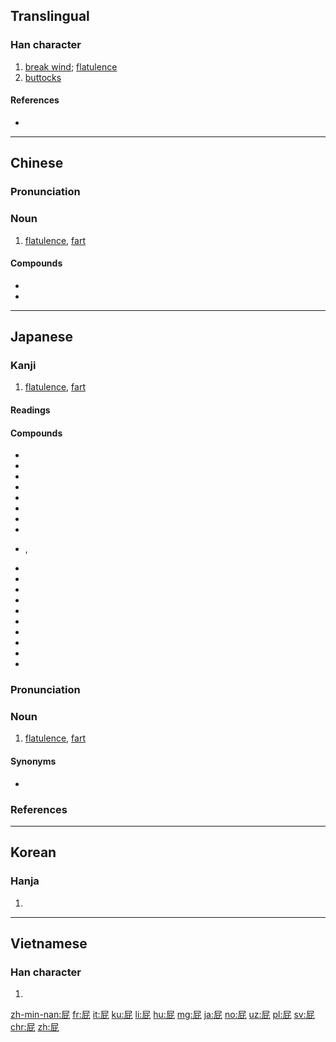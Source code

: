 ==Translingual==

===Han character===
{{Han char|rn=44|rad=尸|as=04|sn=7|four=77211|canj=SPP|ids=⿸尸比}}

# [[break wind]]; [[flatulence]]
# [[buttock]]s

====References====
* {{Han ref|kx=0300.230|dkj=07654|dj=0597.010|hdz=20966.120|uh=5C41|ud=23617|bh=A7BE|bd=42942}}

----

==Chinese==
{{wikipedia|lang=zh}}
{{zh-forms}}

===Pronunciation===
{{zh-pron
|m=pì
|c=pei3
|ma=Zh-pì.ogg
}}

===Noun===
{{zh-noun}}

# [[flatulence]], [[fart]]

====Compounds====
{{der-top|Compounds}}
* {{zh-l|放屁|fàngpì}}
* {{zh-l|屁股|pìgu}}
{{der-bottom}}

----

==Japanese==

===Kanji===
{{ja-kanji|grade=|rs=尸04}}

# [[flatulence]], [[fart]]

====Readings====
{{ja-readings|goon=[[ひ]] (hi)|kanon=[[ひ]] (hi)|kun=[[へ]] (he)}}

====Compounds====
{{der-top|Compounds}}
* {{ja-r|言い出しっ屁|い.いだしっぺ}}
* {{ja-r|河童の屁|かっぱ の へ}}
* {{ja-r|最後っ屁|さいごっぺ}}
* {{ja-r|沈香も焚かず屁もひらず|じんこう も たかず へ も ひらず}}
* {{ja-r|透かし屁|すかしべ}}
* {{ja-r|握り屁|にぎりべ}}
* {{ja-r|百日の説法屁一つ|ひゃくにち の せっぽう へ ひとつ}}
* {{ja-r|屁負い比丘尼|へおい びくに}}
* {{ja-r|屁糞葛|へくそかずら}}, {{ja-r|屁屎葛|へくそかずら}}
* {{ja-r|屁放き虫|へこきむし}}
* {{ja-r|屁っ放り|へっぴり}}
* {{ja-r|屁でもない|へ でも ない}}
* {{ja-r|屁とも思わない|へ と も おもわない}}
* {{ja-r|屁の河童|へ の かっぱ}}
* {{ja-r|屁の突っ張りにもならない|へ の つっぱり に も なら ない}}
* {{ja-r|放屁|へひり}}
* {{ja-r|屁理屈|へりくつ}}
* {{ja-r|屁をひって尻すぼめ|へ を ひって しり すぼめ}}
* {{ja-r|放屁|ほうひ}}
{{der-bottom}}

{{wikipedia|lang=ja}}
{{ja-kanjitab|へ|yomi=k}}

===Pronunciation===
{{ja-pron|yomi=k|へ|acc=1|acc_ref=DJR,NHK}}

===Noun===
{{ja-noun|へ}}

# [[flatulence]], [[fart]]

====Synonyms====
* {{ja-r|おなら}}

===References===
<references/>

----

==Korean==

===Hanja===
{{ko-hanja|hangeul=비|rv=bi|mr=pi}}

# {{defn|lang=ko|sort=尸04}}

----

==Vietnamese==

===Han character===
{{vi-hantu|[[thí]]|rs=尸04}}

# {{defn|lang=vi|sort=尸04}}

[[zh-min-nan:屁]]
[[fr:屁]]
[[it:屁]]
[[ku:屁]]
[[li:屁]]
[[hu:屁]]
[[mg:屁]]
[[ja:屁]]
[[no:屁]]
[[uz:屁]]
[[pl:屁]]
[[sv:屁]]
[[chr:屁]]
[[zh:屁]]